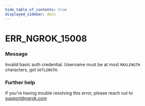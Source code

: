 ```yaml
---
hide_table_of_contents: true
displayed_sidebar: docs
---
```



# ERR_NGROK_15008

### Message

Invalid basic auth credential. Username must be at most `MAXLENGTH` characters, got `GOTLENGTH`.

<ErrorDetails error="err_ngrok_15008" />

### Further help

If you're having trouble resolving this error, please reach out to [support@ngrok.com](mailto:support@ngrok.com?subject=Help%20with%20ERR_NGROK_15008)

